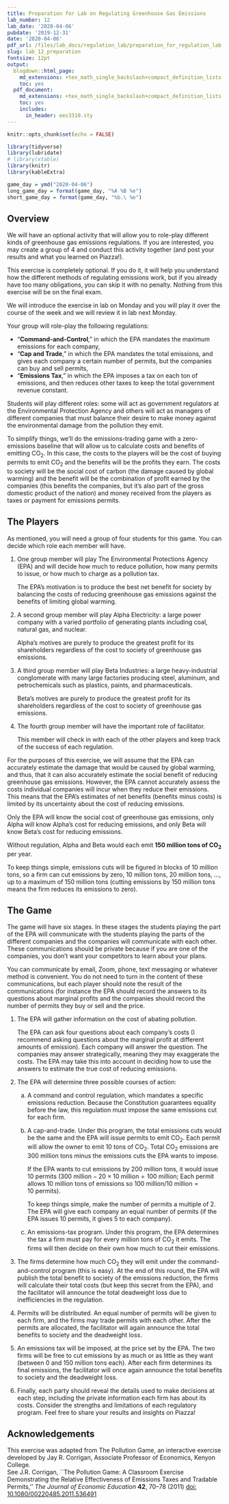 ```yaml
---
title: Preparation for Lab on Regulating Greenhouse Gas Emissions
lab_number: 12
lab_date: '2020-04-06'
pubdate: '2019-12-31'
date: '2020-04-06'
pdf_url: /files/lab_docs/regulation_lab/preparation_for_regulation_lab.pdf
slug: lab_12_preparation
fontsize: 12pt
output:
  blogdown::html_page:
    md_extensions: +tex_math_single_backslash+compact_definition_lists
    toc: yes
  pdf_document:
    md_extensions: +tex_math_single_backslash+compact_definition_lists
    toc: yes
    includes:
      in_header: ees3310.sty
---
```

```r
knitr::opts_chunk$set(echo = FALSE)

library(tidyverse)
library(lubridate)
# library(xtable)
library(knitr)
library(kableExtra)

game_day = ymd("2020-04-06")
long_game_day = format(game_day, "%A %B %e")
short_game_day = format(game_day, "%b.\ %e")

```
## Overview

We will have an optional activity that will allow you to role-play different 
kinds of greenhouse gas emissions regulations. If you are interested, you may 
create a group of 4 and conduct this activity together (and post your results 
and what you learned on Piazza!). 

This exercise is completely optional. If you do it, it will help you understand
how the different methods of regulating emissions work, but if you already 
have too many obligations, you can skip it with no penalty.
Nothing from this exercise will be on the final exam.

We will introduce the exercise in lab on Monday and you will play it over the 
course of the week and we will review it in lab next Monday.

Your group will role-play the following regulations: 

* "**Command-and-Control**," in which the EPA mandates the maximum emissions for 
  each company,
* "**Cap and Trade**," in which the EPA mandates the total emissions, and gives 
  each company a certain number of permits, but the companies can buy and sell 
  permits,
* "**Emissions Tax**," in which the EPA imposes a tax on each ton of emissions, 
  and then reduces other taxes to keep the total government revenue constant.

Students will play different roles: some will act as government regulators at 
the Environmental Protection Agency and others will act as managers of different 
companies that must balance their desire to make money against the environmental 
damage from the pollution they emit.

To simplify things, we'll do the emissions-trading game with a zero-emissions 
baseline that will allow us to calculate costs and benefits of 
emitting CO~2~. 
In this case, the costs to the players will be the cost of buying permits to 
emit CO~2~ and the benefits will be the profits they earn. The costs to 
society will be the social cost of carbon (the damage caused by global warming) 
and the benefit will be the combination of profit earned by the companies (this 
benefits the companies, but it's also part of the gross domestic product of the 
nation) and money received from the players as taxes or payment for emissions 
permits.

## The Players

As mentioned, you will need a group of four students for this game. You can 
decide which role each member will have. 

1. One group member will play The Environmental Protections Agency (EPA) and 
   will decide how much to reduce pollution, how many permits to issue, or how 
   much to charge as a pollution tax.

   The EPA's motivation is to produce the best net benefit for society by 
   balancing the costs of reducing greenhouse gas emissions against the benefits 
   of limiting global warming.
2. A second group member will play Alpha Electricity: a large power company with 
   a varied portfolio of generating plants including coal, natural gas, and 
   nuclear.
   
   Alpha's motives are purely to produce the greatest profit for its 
   shareholders regardless of the cost to society of greenhouse gas emissions.
3. A third group member will play Beta Industries: a large heavy-industrial 
   conglomerate with many large factories producing steel, aluminum, and 
   petrochemicals such as plastics, paints, and pharmaceuticals.
   
   Beta's motives are purely to produce the greatest profit for its shareholders 
   regardless of the cost to society of greenhouse gas emissions.
4. The fourth group member will have the important role of facilitator. 

   This member will check in with each of the other players and keep track of 
   the success of each regulation. 

For the purposes of this exercise, we will assume that the EPA can accurately 
estimate the damage that would be caused by global warming, and thus, that it 
can also accurately estimate the social benefit of reducing greenhouse gas 
emissions. However, the EPA cannot accurately assess the costs individual 
companies will incur when they reduce their emissions. This means that the 
EPA's estimates of net benefits (benefits minus costs) is limited by its 
uncertainty about the cost of reducing emissions.

Only the EPA will know the social cost of greenhouse gas emissions, only Alpha 
will know Alpha's cost for reducing emissions, and only Beta will know Beta's 
cost for reducing emissions.

Without regulation, Alpha and Beta would each emit 
**150 million tons of CO~2~** per year. 

To keep things simple, emissions cuts will be figured in blocks of 10 million 
tons, so a firm can cut emissions by 
zero, 10 million tons, 20 million tons, ..., up to a maximum of 150 million tons 
(cutting emissions by 150 million tons means the firm reduces its emissions to 
zero).

## The Game

The game will have six stages. In these stages the students playing the part of 
the EPA will communicate with the students playing the parts of the different 
companies and the companies will communicate with each other. These 
communications should be private because if you are one of the companies, you 
don't want your competitors to learn about your plans.

You can communicate by email, Zoom, phone, text messaging or whatever method is 
convenient. You do not need to turn in the content of these communications, but 
each player should note the result of the communications (for instance the EPA 
should record the answers to its questions about marginal profits and the 
companies should record the number of permits they buy or sell and the price.

1. The EPA will gather information on the cost of abating pollution. 

   The EPA can ask four questions about each company's costs (I recommend 
   asking questions about the marginal profit at different amounts of emission). 
   Each company will answer the question. The companies may answer 
   strategically, meaning they may exaggerate the costs. The EPA may take this 
   into account in deciding how to use the answers to estimate the true cost of 
   reducing emissions.

2. The EPA will determine three possible courses of action:
   a. A command and control regulation, which mandates a specific emissions 
      reduction. Because the Constitution guarantees equality before the law, 
      this regulation must impose the same emissions cut for each firm.
   b. A cap-and-trade. Under this program, the total emissions cuts would be 
      the same and the EPA will issue permits to emit CO~2~. Each permit 
      will allow the owner to emit 10 tons of CO~2~. Total CO~2~ 
      emissions are 300 million tons minus the emissions cuts the EPA wants to 
      impose. 

      If the EPA wants to cut emissions by 200 million tons, it would issue 
      10 permits 
      ($300~\text{million} - 20 \times 10~\text{million} = 100~\text{million}$; 
      Each permit allows 10 million tons of emissions so
      $100~\text{million} / 10~\text{million} = 10~\text{permits}$). 

      To keep things simple, make the number of permits a multiple of 2. 
      The EPA will give each company an equal number of permits (if the EPA 
      issues 10 permits, it gives 5 to each company).
   c.	An emissions-tax program. Under this program, the EPA determines the tax 
      a firm must pay for every million tons of CO~2~ it emits. The firms 
      will then decide on their own how much to cut their emissions.

3. The firms determine how much CO~2~ they will emit under the 
   command-and-control program (this is easy). At the end of this round, the 
   EPA will publish the total benefit to society of the emissions reduction, 
   the firms will calculate their total costs (but keep this secret from the 
   EPA), and the facilitator will announce the total deadweight loss due to 
   inefficiencies in the regulation.

4. Permits will be distributed. An equal number of permits will be given to 
   each firm, and the firms may trade permits with each other. After the 
   permits are allocated, the facilitator will again announce the total 
   benefits to society and the deadweight loss.

5. An emissions tax will be imposed, at the price set by the EPA. The two firms 
   will be free to cut emissions by as much or as little as they want (between 
   0 and 150 million tons each). After each firm determines its final 
   emissions, the facilitator will once again announce the total benefits to 
   society and the deadweight loss.

6. Finally, each party should reveal the details used to make decisions at each 
   step, including the private information each firm has about its costs. 
   Consider the strengths and limitations of each regulatory program. Feel free 
   to share your results and insights on Piazza! 

## Acknowledgements

This exercise was adapted from The Pollution Game, an interactive exercise 
developed by Jay R. Corrigan, Associate Professor of Economics, Kenyon College.  
See J.R. Corrigan, ``The Pollution Game: A Classroom Exercise Demonstrating the 
Relative Effectiveness of Emissions Taxes and Tradable Permits,'' 
_The Journal of Economic Education_ **42**, 70--78 (2011) 
[doi: 10.1080/00220485.2011.536491](https://doi.org/10.1080/00220485.2011.536491)

